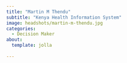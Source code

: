 ```yaml
---
title: "Martin M Thendu"
subtitle: "Kenya Health Information System"
image: headshots/martin-m-thendu.jpg
categories:
  - Decision Maker
about:
  template: jolla
  
---
```

